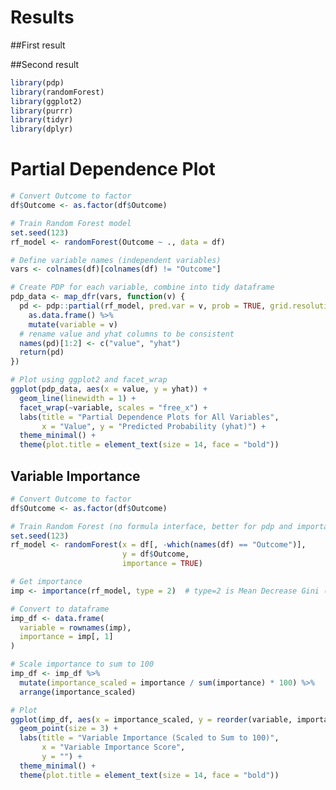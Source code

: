 # Results

##First result


##Second result


```r
library(pdp)
library(randomForest)
library(ggplot2)
library(purrr)
library(tidyr)
library(dplyr)
```



# Partial Dependence Plot

```r
# Convert Outcome to factor
df$Outcome <- as.factor(df$Outcome)

# Train Random Forest model
set.seed(123)
rf_model <- randomForest(Outcome ~ ., data = df)

# Define variable names (independent variables)
vars <- colnames(df)[colnames(df) != "Outcome"]

# Create PDP for each variable, combine into tidy dataframe
pdp_data <- map_dfr(vars, function(v) {
  pd <- pdp::partial(rf_model, pred.var = v, prob = TRUE, grid.resolution = 20) %>%
    as.data.frame() %>%
    mutate(variable = v)
  # rename value and yhat columns to be consistent
  names(pd)[1:2] <- c("value", "yhat")
  return(pd)
})

# Plot using ggplot2 and facet_wrap
ggplot(pdp_data, aes(x = value, y = yhat)) +
  geom_line(linewidth = 1) +
  facet_wrap(~variable, scales = "free_x") +
  labs(title = "Partial Dependence Plots for All Variables",
       x = "Value", y = "Predicted Probability (yhat)") +
  theme_minimal() +
  theme(plot.title = element_text(size = 14, face = "bold"))
```

## Variable Importance 

```r
# Convert Outcome to factor
df$Outcome <- as.factor(df$Outcome)

# Train Random Forest (no formula interface, better for pdp and importance)
set.seed(123)
rf_model <- randomForest(x = df[, -which(names(df) == "Outcome")],
                         y = df$Outcome,
                         importance = TRUE)

# Get importance
imp <- importance(rf_model, type = 2)  # type=2 is Mean Decrease Gini (recommended)

# Convert to dataframe
imp_df <- data.frame(
  variable = rownames(imp),
  importance = imp[, 1]
)

# Scale importance to sum to 100
imp_df <- imp_df %>%
  mutate(importance_scaled = importance / sum(importance) * 100) %>%
  arrange(importance_scaled)

# Plot
ggplot(imp_df, aes(x = importance_scaled, y = reorder(variable, importance_scaled))) +
  geom_point(size = 3) +
  labs(title = "Variable Importance (Scaled to Sum to 100)",
       x = "Variable Importance Score",
       y = "") +
  theme_minimal() +
  theme(plot.title = element_text(size = 14, face = "bold"))
```










